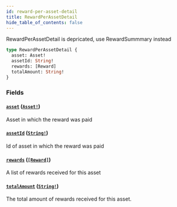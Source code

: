 ```yaml
---
id: reward-per-asset-detail
title: RewardPerAssetDetail
hide_table_of_contents: false
---
```



RewardPerAssetDetail is depricated, use RewardSummmary instead 

```graphql
type RewardPerAssetDetail {
  asset: Asset!
  assetId: String!
  rewards: [Reward]
  totalAmount: String!
}
```


### Fields

#### [`asset`](#) ([`Asset!`](/mainnet/api/graphql/objects/asset))

Asset in which the reward was paid


#### [`assetId`](#) ([`String!`](/mainnet/api/graphql/scalars/string))

Id of asset in which the reward was paid


#### [`rewards`](#) ([`[Reward]`](/mainnet/api/graphql/objects/reward))

A list of rewards received for this asset


#### [`totalAmount`](#) ([`String!`](/mainnet/api/graphql/scalars/string))

The total amount of rewards received for this asset.





